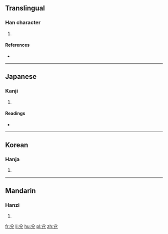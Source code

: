 ==Translingual==

===Han character===
{{Han char|rn=10|rad=儿|as=04|sn=6|four=|canj=XCIHU|ids=⿱公儿,⿱八允}}

# {{defn|Han|sort=儿04}}

====References====
* {{Han ref|kx=0124.110|dkj=01351|dj=0263.010|hdz=10269.010|uh=514A|ud=20810}}

----

==Japanese==

===Kanji===
{{ja-kanji|grade=|rs=儿04}}

# {{defn|lang=ja|sort=儿04}}

====Readings====
* {{ja-readings|on=[[たい]] (tai), [[だ]] (da), [[だい]] (dai), [[え]] (e), [[つ]] (tsu)|kun=[[よろこぶ]] (yorokobu)}}

----

==Korean==

===Hanja===
{{ko-hanja|hangeul=태|rv=tae|mr=t'ae}}

# {{defn|lang=ko|sort=儿04}}

----

==Mandarin==

===Hanzi===
{{cmn-hanzi|pin=[[duì]] ([[dui4]])|wg=tui<sup>4</sup>}}

# {{defn|lang=cmn|sort=儿04}}

[[fr:兊]]
[[li:兊]]
[[hu:兊]]
[[pl:兊]]
[[zh:兊]]
